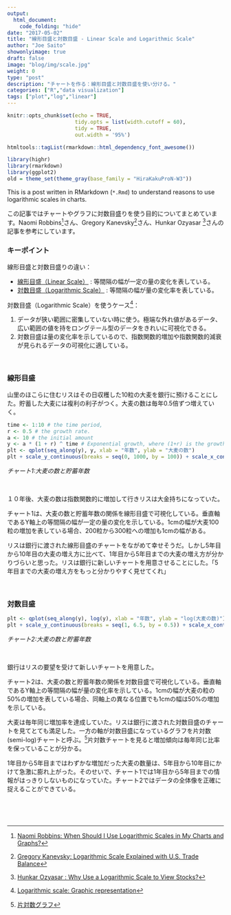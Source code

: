 ```yaml
---
output:
  html_document:
    code_folding: "hide"
date: "2017-05-02"
title: "線形目盛と対数目盛 - Linear Scale and Logarithmic Scale"
author: "Joe Saito"
showonlyimage: true
draft: false
image: "blog/img/scale.jpg"
weight: 0
type: "post"
description: "チャートを作る：線形目盛と対数目盛を使い分ける。"
categories: ["R","data visualization"]
tags: ["plot","log","linear"]
---
```



```r
knitr::opts_chunk$set(echo = TRUE, 
                      tidy.opts = list(width.cutoff = 60),
                      tidy = TRUE, 
                      out.width = '95%')

```

```r
htmltools::tagList(rmarkdown::html_dependency_font_awesome())
```

```r
library(highr)
library(rmarkdown)
library(ggplot2)
old = theme_set(theme_gray(base_family = "HiraKakuProN-W3"))
```

This is a post written in RMarkdown (`*.Rmd`) to understand reasons to use logarithmic scales in charts. 

この記事ではチャートやグラフに対数目盛りを使う目的についてまとめています。Naomi Robbins^[[Naomi Robbins: When Should I Use Logarithmic Scales in My Charts and Graphs?](https://www.forbes.com/sites/naomirobbins/2012/01/19/when-should-i-use-logarithmic-scales-in-my-charts-and-graphs/3/#4f5ca766d184)]さん、Gregory Kanevsky^[[Gregory Kanevsky: Logarithmic Scale Explained with U.S. Trade Balance](http://novyden.blogspot.jp/2017/06/logarithmic-scale-explained-with-us.html)]さん、Hunkar Ozyasar ^[[Hunkar Ozyasar : Why Use a Logarithmic Scale to View Stocks?](http://finance.zacks.com/use-logarithmic-scale-stocks-8760.html)]さんの記事を参考にしています。

### キーポイント

線形目盛と対数目盛りの違い：

- [線形目盛（Linear Scale）](#linear) : 等間隔の幅が一定の量の変化を表している。
- [対数目盛（Logarithmic Scale）](#log) : 等間隔の幅が量の変化率を表している。

対数目盛（Logarithmic Scale）を使うケース^[[Logarithmic scale: Graphic representation](https://en.wikipedia.org/wiki/Logarithmic_scale#Graphic_representation)]：

1. データが狭い範囲に密集していない時に使う。極端な外れ値があるデータ、広い範囲の値を持をロングテール型のデータをきれいに可視化できる。
2. 対数目盛は量の変化率を示しているので、指数関数的増加や指数関数的減衰が見られるデータの可視化に適している。

&nbsp;

### 線形目盛 {#linear}

山里のほこらに住むリスはその日収穫した10粒の大麦を銀行に預けることにした。貯蓄した大麦には複利の利子がつく。大麦の数は毎年0.5倍ずつ増えていく。

```r
time <- 1:10 # the time period,
r <- 0.5 # the growth rate.
a <- 10 # the initial amount
y <- a * (1 + r) ^ time # Exponential growth, where (1+r) is the growth factor
plt <- qplot(seq_along(y), y, xlab = "年数", ylab = "大麦の数")
plt + scale_y_continuous(breaks = seq(0, 1000, by = 100)) + scale_x_continuous(breaks = seq(0, 10, by = 1))
```

*チャート1:大麦の数と貯蓄年数*

&nbsp;

１０年後、大麦の数は指数関数的に増加して行きリスは大金持ちになっていた。

チャート1は、大麦の数と貯蓄年数の関係を線形目盛で可視化している。垂直軸であるY軸上の等間隔の幅が一定の量の変化を示している。1cmの幅が大麦100粒の増加を表している場合、200粒から300粒への増加も1cmの幅がある。

リスは銀行に渡された線形目盛のチャートをながめて幸せそうだ。しかし5年目から10年目の大麦の増え方に比べて、1年目から5年目までの大麦の増え方が分かりづらいと思った。リスは銀行に新しいチャートを用意させることにした。「5年目までの大麦の増え方をもっと分かりやすく見せてくれ」

&nbsp;

### 対数目盛 {#log}

```r
plt <- qplot(seq_along(y), log(y), xlab = "年数", ylab = "log(大麦の数)")
plt + scale_y_continuous(breaks = seq(1, 6.5, by = 0.5)) + scale_x_continuous(breaks = seq(0, 10, by = 1))
```

*チャート2:大麦の数と貯蓄年数*

&nbsp;

銀行はリスの要望を受けて新しいチャートを用意した。

チャート2は、大麦の数と貯蓄年数の関係を対数目盛で可視化している。垂直軸であるY軸上の等間隔の幅が量の変化率を示している。1cmの幅が大麦の粒の50%の増加を表している場合、同軸上の異なる位置でも1cmの幅は50%の増加を示している。

大麦は毎年同じ増加率を達成していた。リスは銀行に渡された対数目盛のチャートを見てとても満足した。一方の軸が対数目盛になっているグラフを片対数(semi-log)チャートと呼ぶ。^[[片対数グラフ](https://ja.wikipedia.org/wiki/%E7%89%87%E5%AF%BE%E6%95%B0%E3%82%B0%E3%83%A9%E3%83%95)]片対数チャートを見ると増加傾向は毎年同じ比率を保っていることが分かる。

1年目から5年目まではわずかな増加だった大麦の数量は、5年目から10年目にかけて急激に膨れ上がった。そのせいで、チャート1では1年目から5年目までの情報がはっきりしないものになっていた。チャート2ではデータの全体像を正確に捉えることができている。



&nbsp;

&nbsp;